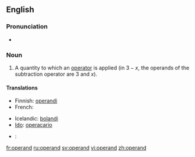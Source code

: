 ==English==

===Pronunciation===
* {{a|UK}} {{IPA|/ɒpə(ɹ)ænd/}}

{{rfp|Add US pronunciation}}
{{rfap}}

===Noun===
{{en-noun}}

# {{mathematics}} A quantity to which an [[operator]] is applied (in <math>3 - x</math>, the operands of the subtraction operator are 3 and <math>x</math>).

====Translations====
{{trans-top|quantity to which an operator is applied}}
*Finnish: [[operandi]]
*French: {{t+|fr|opérande|m}}
{{trans-mid}}
*Icelandic: [[þolandi]] {{m}}
*[[Ido]]: [[operacario]]
*{{sv}}: {{t+|sv|operand}}
{{trans-bottom}}

[[fr:operand]]
[[ru:operand]]
[[sv:operand]]
[[vi:operand]]
[[zh:operand]]